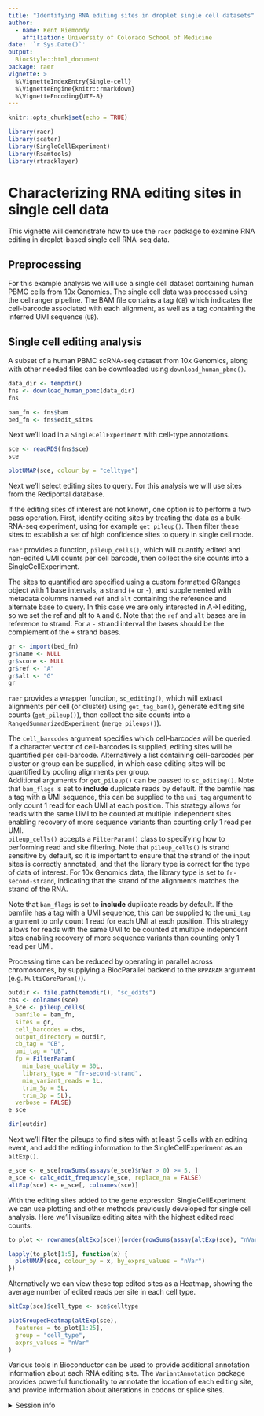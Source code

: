 ```yaml
---
title: "Identifying RNA editing sites in droplet single cell datasets"
author: 
  - name: Kent Riemondy
    affiliation: University of Colorado School of Medicine
date: '`r Sys.Date()`'
output:
  BiocStyle::html_document
package: raer 
vignette: >
  %\VignetteIndexEntry{Single-cell}
  %\VignetteEngine{knitr::rmarkdown}
  %\VignetteEncoding{UTF-8}    
---
```


```r
knitr::opts_chunk$set(echo = TRUE)
```


```r
library(raer)
library(scater)
library(SingleCellExperiment)
library(Rsamtools)
library(rtracklayer)
```

# Characterizing RNA editing sites in single cell data

This vignette will demonstrate how to use the `raer` package to examine RNA editing in droplet-based single cell RNA-seq data. 

## Preprocessing

For this example analysis we will use a single cell dataset containing human PBMC cells from [10x Genomics](https://www.10xgenomics.com/resources/datasets/10k-human-pbmcs-3-v3-1-chromium-x-with-intronic-reads-3-1-high). The single cell data was processed using the cellranger pipeline. The BAM file contains a tag (`CB`) which indicates the cell-barcode associated with each alignment, as well as a tag containing the inferred UMI sequence (`UB`).  

## Single cell editing analysis

A subset of a human PBMC scRNA-seq dataset from 10x Genomics, along with other
needed files can be downloaded using `download_human_pbmc()`.   

```r
data_dir <- tempdir() 
fns <- download_human_pbmc(data_dir)
fns
```

```r
bam_fn <- fns$bam
bed_fn <- fns$edit_sites
```

Next we'll load in a `SingleCellExperiment` with cell-type annotations.

```r
sce <- readRDS(fns$sce)
sce
```

```r
plotUMAP(sce, colour_by = "celltype")
```

Next we'll select editing sites to query. For this analysis we will use sites from the Rediportal database.

If the editing sites of interest are not known, one option is to perform a two pass operation. First, identify editing sites by treating the data as a bulk-RNA-seq experiment, using for example `get_pileup()`. Then filter these sites to establish a set of high confidence sites to query in single cell mode. 

`raer` provides a function, `pileup_cells()`, which will quantify edited and non-edited UMI counts per cell barcode, then collect the site counts into a SingleCellExperiment. 

The sites to quantified are specified using a custom formatted GRanges object with 1 base intervals, a strand (+ or -), and supplemented with metadata columns named `ref` and `alt` containing the reference and alternate base to query. In this case we are
only interested in A->I editing, so we set the ref and alt to `A` and `G`. Note that the `ref` and `alt` bases are in reference to strand. For a `-` strand interval the bases should be the complement of the `+` strand bases.  

```r
gr <- import(bed_fn)
gr$name <- NULL
gr$score <- NULL
gr$ref <- "A"
gr$alt <- "G"
gr
```

`raer` provides a wrapper function, `sc_editing()`, which will extract alignments per cell (or cluster) using `get_tag_bam()`, generate editing site counts (`get_pileup()`), then collect the site counts into a `RangedSummarizedExperiment` (`merge_pileups()`). 

The `cell_barcodes` argument specifies which cell-barcodes will be queried. If a character vector of cell-barcodes is supplied, editing sites will be quantified per cell-barcode. Alternatively a list containing cell-barcodes per cluster or group can be supplied, in which case editing sites will be quantified by pooling alignments per group.  
Additional arguments for `get_pileup()` can be passed to `sc_editing()`. Note that `bam_flags` is set to **include** duplicate reads by default. If the bamfile has a tag with a UMI sequence, this can be supplied to the `umi_tag` argument to only count 1 read for each UMI at each position. This strategy allows for reads with the same UMI to be counted at multiple independent sites enabling recovery of more sequence variants than counting only 1 read per UMI.  
`pileup_cells()` accepts a `FilterParam()` class to specifying how to performing read and site filtering. Note that `pileup_cells()` is strand sensitive by default, so it is important to ensure that the strand of the input sites is correctly annotated, and that the library type is correct for the type of data of interest. For 10x Genomics data, the library type is set to `fr-second-strand`, indicating that the strand of the alignments matches the strand of the RNA. 

Note that `bam_flags` is set to **include** duplicate reads by default. If the bamfile has a tag with a UMI sequence, this can be supplied to the `umi_tag` argument to only count 1 read for each UMI at each position. This strategy allows for reads with the same UMI to be counted at multiple independent sites enabling recovery of more sequence variants than counting only 1 read per UMI.  

Processing time can be reduced by operating in parallel across chromosomes, by supplying a BiocParallel backend to the `BPPARAM` argument (e.g. `MultiCoreParam()`).

```r
outdir <- file.path(tempdir(), "sc_edits")
cbs <- colnames(sce)
e_sce <- pileup_cells(
  bamfile = bam_fn,
  sites = gr,
  cell_barcodes = cbs,
  output_directory = outdir,
  cb_tag = "CB",
  umi_tag = "UB",
  fp = FilterParam(
    min_base_quality = 30L,
    library_type = "fr-second-strand",
    min_variant_reads = 1L,
    trim_5p = 5L,
    trim_3p = 5L),
  verbose = FALSE)
e_sce
```

```r
dir(outdir)
```


Next we'll filter the pileups to find sites with at least 5 cells with an editing event, and add the editing information to the SingleCellExperiment as an `altExp()`. 

```r
e_sce <- e_sce[rowSums(assays(e_sce)$nVar > 0) >= 5, ]
e_sce <- calc_edit_frequency(e_sce, replace_na = FALSE)
altExp(sce) <- e_sce[, colnames(sce)]
```

With the editing sites added to the gene expression SingleCellExperiment we can use plotting and other methods previously developed for single cell analysis. Here we'll visualize editing sites with the highest edited read counts.

```r
to_plot <- rownames(altExp(sce))[order(rowSums(assay(altExp(sce), "nVar")), decreasing = TRUE)]

lapply(to_plot[1:5], function(x) {
  plotUMAP(sce, colour_by = x, by_exprs_values = "nVar")
})
```

Alternatively we can view these top edited sites as a Heatmap, showing the average
number of edited reads per site in each cell type. 

```r
altExp(sce)$cell_type <- sce$celltype

plotGroupedHeatmap(altExp(sce),
  features = to_plot[1:25],
  group = "cell_type",
  exprs_values = "nVar"
)
```

Various tools in Bioconductor can be used to provide additional annotation information about each RNA editing site.  The `VariantAnnotation` package provides powerful functionality to annotate the location of each editing site, and provide information about alterations in codons or splice sites. 

<details style="margin-bottom:10px;">
<summary>
    Session info
</summary>

```r
sessionInfo()
```

</details>
